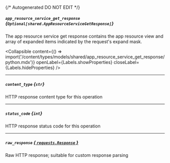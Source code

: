 {/* Autogenerated DO NOT EDIT  */}

##### `app_resource_service_get_response` *{`Optional[shared.AppResourceServiceGetResponse]`}*
The app resource service get response contains the app resource view and array of expanded items indicated by the request's expand mask.

<Collapsible content={() => import('/content/types/models/shared/app_resource_service_get_response/python.mdx')} openLabel={Labels.showProperties} closeLabel={Labels.hideProperties} />


---
##### `content_type` *{`str`}*
HTTP response content type for this operation

---
##### `status_code` *{`int`}*
HTTP response status code for this operation

---
##### `raw_response` [*{ `requests.Response` }*](https://requests.readthedocs.io/en/latest/api/#requests.Response)
Raw HTTP response; suitable for custom response parsing


